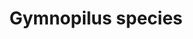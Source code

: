 ---
title: Gymnopilus species
aka:
  - magic gym
  - laughing gym
  - owaraitake
family_members:
  - Gymnopilus purpuratus
  - Gymnopilus junonius
  - Gymnopilus aeruginosus
  - Gymnopilus luteofolius
  - Gymnopilus luteus
  - Gymnopilus subpurpuratus
  - Gymnopilus braendlei
  - Gymnopilus intermedius
  - Gymnopilus luteoviridis
  - Gymnopilus validipes
  - Gymnopilus viridians
duration_chart_title: Oral Duration of Gymnopilus purpuratus
duration_chart:
  total: 4–6 h
  onset: 30m
  coming_up: 2h
  plateau: 2.5h
  coming_down: 90m
positive_effects: euphoria, empathy, stimulation
neutral_effects: visuals
negative_effects: nausea, muscle tension, confusion, anxiety
image_location: /src/assets/Images/Gymnopilus species/Gym_mushroom_iN2.jpg
dosage_table:
  title: Oral Dosage of Dried Gymnopilus purpuratus
  threshold: 300 mg
  light: 800 mg
  common: 3 g
  strong: 8 g
  heavy: 16+ g
--- 